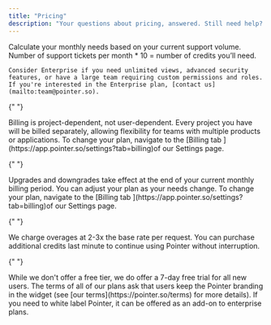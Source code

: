 ```yaml
---
title: "Pricing"
description: "Your questions about pricing, answered. Still need help? <a href='mailto:team@pointer.so'>Contact us</a>."
---
```


<AccordionGroup>
  <Accordion title="How do I know what plan is right for me?" defaultOpen={false}>
    Calculate your monthly needs based on your current support volume. Number of support tickets per month * 10 = number of credits you’ll need.
    
    Consider Enterprise if you need unlimited views, advanced security features, or have a large team requiring custom permissions and roles. If you're interested in the Enterprise plan, [contact us](mailto:team@pointer.so).
  </Accordion>

{" "}

<Accordion title="Is pricing based on users or projects?" defaultOpen={false}>
  Billing is project-dependent, not user-dependent. Every project you have will
  be billed separately, allowing flexibility for teams with multiple products or
  applications. To change your plan, navigate to the [Billing tab
  ](https://app.pointer.so/settings?tab=billing)of our Settings page.&#x20;
</Accordion>

{" "}

<Accordion title="How do upgrades and downgrades work?" defaultOpen={false}>
  Upgrades and downgrades take effect at the end of your current monthly billing
  period. You can adjust your plan as your needs change. To change your plan,
  navigate to the [Billing tab ](https://app.pointer.so/settings?tab=billing)of
  our Settings page.&#x20;
</Accordion>

{" "}

<Accordion title="What happens if I need more credits?" defaultOpen={false}>
  We charge overages at 2-3x the base rate per request. You can purchase
  additional credits last minute to continue using Pointer without interruption.
</Accordion>

{" "}

<Accordion title="Do you offer a free tier?" defaultOpen={false}>
  While we don't offer a free tier, we do offer a 7-day free trial for all new users.
</Accordion>

  <Accordion title="Is it possible to remove the Pointer branding?" defaultOpen={false}>
    The terms of all of our plans ask that users keep the Pointer branding in the widget (see [our terms](https://pointer.so/terms) for more details). If you need to white label Pointer, it can be offered as an add-on to enterprise plans.
  </Accordion>
</AccordionGroup>
